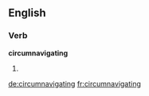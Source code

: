 
==English==

===Verb===
'''circumnavigating'''

# {{present participle of|circumnavigate}}

[[de:circumnavigating]]
[[fr:circumnavigating]]